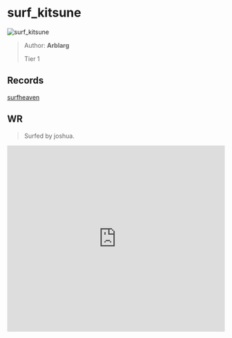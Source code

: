 
# surf_kitsune

![surf_kitsune](https://raw.githubusercontent.com/Sayt123/SurfMapPics/Maps-and-bonuses/csgo/surf_kitsune.jpg)

> Author: **Arblarg**
>
> Tier 1

## Records

[surfheaven](https://surfheaven.eu/map/surf_kitsune)

## WR

> Surfed by joshua.

<iframe
width="100%"
height="430"
src="https://www.youtube.com/embed/mEYCVwc_kes"
frameborder="0"
allow="accelerometer; autoplay; clipboard-write; encrypted-media; gyroscope; picture-in-picture"
allowFullScreen
/>

```md

[Surf Timer] - j cosh finished in 01:32:35 (WR -00:00:34). Improving by 00:00:40
[Surf Timer] - j cosh beat the map record! Rank: 1/4829


```
                